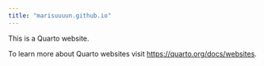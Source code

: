 ```yaml
---
title: "marisuuuun.github.io"
---
```


This is a Quarto website.

To learn more about Quarto websites visit <https://quarto.org/docs/websites>.
